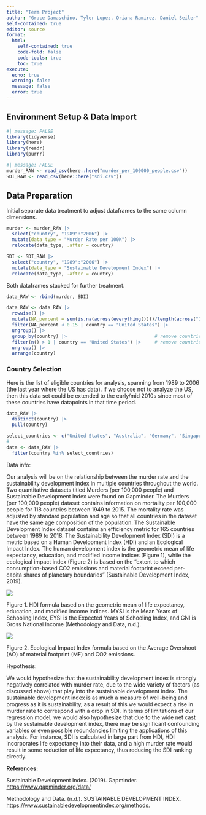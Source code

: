 ```yaml
---
title: "Term Project"
author: "Grace Damaschino, Tyler Lopez, Oriana Ramirez, Daniel Seiler"
self-contained: true
editor: source
format: 
  html:
    self-contained: true
    code-fold: false
    code-tools: true
    toc: true
execute: 
  echo: true
  warning: false
  message: false
  error: true
---
```


## Environment Setup & Data Import

```r
#| message: FALSE
library(tidyverse)
library(here)
library(readr)
library(purrr)
```

```r
#| message: FALSE
murder_RAW <- read_csv(here::here("murder_per_100000_people.csv"))
SDI_RAW <- read_csv(here::here("sdi.csv"))
```

## Data Preparation

Initial separate data treatment to adjust dataframes to the same column dimensions.

```r
murder <- murder_RAW |> 
  select("country", "1989":"2006") |> 
  mutate(data_type = "Murder Rate per 100K") |> 
  relocate(data_type, .after = country)
```

```r
SDI <- SDI_RAW |> 
  select("country", "1989":"2006") |> 
  mutate(data_type = "Sustainable Development Index") |> 
  relocate(data_type, .after = country)
```

Both dataframes stacked for further treatment.

```r
data_RAW <- rbind(murder, SDI)
```

```r
data_RAW <- data_RAW |> 
  rowwise() |> 
  mutate(NA_percent = sum(is.na(across(everything())))/length(across("1989":"2006"))) |>  # Remove all rows with more than 10% NAs
  filter(NA_percent < 0.15 | country == "United States") |>                               # Remove all rows with more than 10% NAs
  ungroup() |> 
  group_by(country) |>                                # remove countries that don't have murder rate and SDI info
  filter(n() > 1 | country == "United States") |>     # remove countries that don't have murder rate and SDI info
  ungroup() |> 
  arrange(country)
```

::: callout-warning
### Country Selection

Here is the list of eligible countries for analysis, spanning from 1989 to 2006 (the last year where the US has data). if we choose not to analyze the US, then this data set could be extended to the early/mid 2010s since most of these countries have datapoints in that time period.

```r
data_RAW |> 
  distinct(country) |> 
  pull(country)
```
:::

```r
select_countries <- c("United States", "Australia", "Germany", "Singapore", "Japan")  # Final list of countries chosen for analysis
# 
data <- data_RAW |>
  filter(country %in% select_countries)
```

Data info:

Our analysis will be on the relationship between the murder rate and the sustainability development index in multiple countries throughout the world. Two quantitative datasets titled Murders (per 100,000 people) and Sustainable Development Index were found on Gapminder. The Murders (per 100,000 people) dataset contains information on mortality per 100,000 people for 118 countries between 1949 to 2015. The mortality rate was adjusted by standard population and age so that all countries in the dataset have the same age composition of the population. The Sustainable Development Index dataset contains an efficiency metric for 165 countries between 1989 to 2018. The Sustainability Development Index (SDI) is a metric based on a Human Development Index (HDI) and an Ecological Impact Index. The human development index is the geometric mean of life expectancy, education, and modified income indices (Figure 1), while the ecological impact index (Figure 2) is based on the "extent to which consumption-based CO2 emissions and material footprint exceed per-capita shares of planetary boundaries" (Sustainable Development Index, 2019).

![](images/HDI.png){fig-align="center"}

Figure 1. HDI formula based on the geometric mean of life expectancy, education, and modified income indices. MYSI is the Mean Years of Schooling Index, EYSI is the Expected Years of Schooling Index, and GNI is Gross National Income (Methodology and Data, n.d.).

![](images/SDI.png){fig-align="center"}

Figure 2. Ecological Impact Index formula based on the Average Overshoot (AO) of material footprint (MF) and CO2 emissions.

Hypothesis:

We would hypothesize that the sustainability development index is strongly negatively correlated with murder rate, due to the wide variety of factors (as discussed above) that play into the sustainable development index. The sustainable development index is as much a measure of well-being and progress as it is sustainability, as a result of this we would expect a rise in murder rate to correspond with a drop in SDI. In terms of limitations of our regression model, we would also hypothesize that due to the wide net cast by the sustainable development index, there may be significant confounding variables or even possible redundancies limiting the applications of this analysis. For instance, SDI is calculated in large part from HDI, HDI incorporates life expectancy into their data, and a high murder rate would result in some reduction of life expectancy, thus reducing the SDI ranking directly.

**References:** 

Sustainable Development Index. (2019). Gapminder. <https://www.gapminder.org/data/> 

Methodology and Data. (n.d.). SUSTAINABLE DEVELOPMENT INDEX. <https://www.sustainabledevelopmentindex.org/methods.> 
